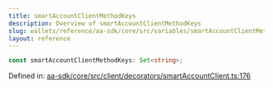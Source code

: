 ```yaml
---
title: smartAccountClientMethodKeys
description: Overview of smartAccountClientMethodKeys
slug: wallets/reference/aa-sdk/core/src/variables/smartAccountClientMethodKeys
layout: reference
---
```


```ts
const smartAccountClientMethodKeys: Set<string>;
```

Defined in: [aa-sdk/core/src/client/decorators/smartAccountClient.ts:176](https://github.com/alchemyplatform/aa-sdk/blob/08da565ff1e1b5bcae4581d79993c4ed9e522c16/aa-sdk/core/src/client/decorators/smartAccountClient.ts#L176)
